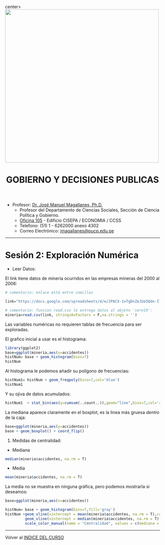 center><img src="https://github.com/PoliticayGobiernoPUCP/estadistica_anapol2/raw/master/PICS/LOGO_PUCP.png" width="500"></center>

<center> <header><h1>GOBIERNO Y DECISIONES PUBLICAS</h1>  </header></center>

* Profesor:  <a href="http://www.pucp.edu.pe/profesor/jose-manuel-magallanes/" target="_blank">Dr. José Manuel Magallanes, Ph.D.</a> <br>
    - Profesor del Departamento de Ciencias Sociales, Sección de Ciencia Política y Gobierno.
    - [Oficina 105](https://goo.gl/maps/xuGeG6o9di1i1y5m6) - Edificio CISEPA / ECONOMIA / CCSS
    - Telefono: (51) 1 - 6262000 anexo 4302
    - Correo Electrónico: [jmagallanes@pucp.edu.pe](mailto:jmagallanes@pucp.edu.pe)
    
-----

<a id='beginning'></a>


# Sesión 2: Exploración Numérica

* Leer Datos:


El link tiene datos de mineria ocurridos en las empresas mineras del 2000 al 2006:

```r
# comentario: enlace está entre comillas

link="https://docs.google.com/spreadsheets/d/e/2PACX-1vTgDnZeJUe5Qdn-Il3Ob1u630GIYyxf5nomPu3oqrb5L31vUYCHsrtA0_tl2gEQ82mOI7-l1B9TtyZo/pub?gid=753961441&single=true&output=csv"

# comentario: funcion read.csv le entrega datos al objeto 'sere19':
mineria=read.csv(link, stringsAsFactors = F,na.strings = '')

```


Las variables numéricas no requieren tablas de frecuencia para ser exploradas. 

El grafico inicial a usar es el histograma:

```r
library(ggplot2)
base=ggplot(mineria,aes(x=accidentes))
histNum= base + geom_histogram(bins=7) 
histNum 
```

Al histograma le podemos añadir su polígono de frecuencias:

```r
histNum1= histNum + geom_freqpoly(bins=7,col='blue')
histNum1
```

Y su ojiva de datos acumulados:

```r
histNum1  + stat_bin(aes(y=cumsum(..count..)),geom="line",bins=7,col='red') 
```


La mediana aparece claramente en el boxplot, es la linea más gruesa _dentro_ de la caja:

```r
base=ggplot(mineria,aes(y=accidentes))
base + geom_boxplot() + coord_flip()
```



1. Medidas de centralidad:

* Mediana

```r
median(mineria$accidentes, na.rm = T)
```





* Media

```r
mean(mineria$accidentes, na.rm = T)
```

La media no se muestra en ninguna gráfica, pero podemos mostrarla si deseamos:

```r
base=ggplot(mineria,aes(x=accidentes))

histNum= base + geom_histogram(bins=7,fill='gray') 
histNum +geom_vline(xintercept = mean(mineria$accidentes, na.rm = T),col='red') +
         geom_vline(xintercept = median(mineria$accidentes, na.rm = T),col='blue')  +
         scale_color_manual(name = "Centralidad", values = c(mediana = "blue", media = "red"))
```


____

Volver al [INDICE DEL CURSO](https://politicaygobiernopucp.github.io/EstadisticaSectorPublico/)